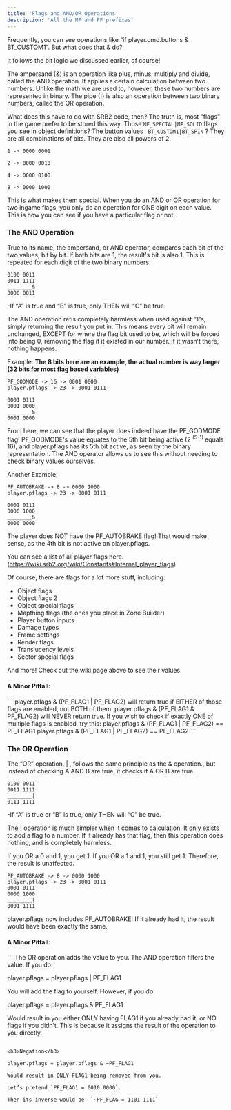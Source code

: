 ```yaml
---
title: 'Flags and AND/OR Operations'
description: 'All the MF and PF prefixes'
---
```


Frequently, you can see operations like “if player.cmd.buttons & BT_CUSTOM1”. But what does that & do? 

It follows the bit logic we discussed earlier, of course! 

The ampersand (&) is an operation like plus, minus, multiply and divide, called the AND operation. It applies a certain calculation between two numbers. Unlike the math we are used to, however, these two numbers are represented in binary. The pipe (|) is also an operation between two binary numbers, called the OR operation.

What does this have to do with SRB2 code, then? The truth is, most "flags" in the game prefer to be stored this way. Those `MF_SPECIAL|MF_SOLID` flags you see in object definitions? The button values ` BT_CUSTOM1|BT_SPIN` ? They are all combinations of bits. They are also all powers of 2.

`1 -> 0000 0001`

`2 -> 0000 0010`

`4 -> 0000 0100`

`8 -> 0000 1000`

This is what makes them special. When you do an AND or OR operation for two ingame flags, you only do an operation for ONE digit on each value. This is how you can see if you have a particular flag or not.


<h3>The AND Operation</h3>

True to its name, the ampersand, or AND operator, compares each bit of the two values, bit by bit. If both bits are 1, the result's bit is also 1. This is repeated for each digit of the two binary numbers.

```
0100 0011
0011 1111
________&
0000 0011
``` 

-If “A” is true and “B” is true, only THEN will “C” be true.

The AND operation retis completely harmless when used against “1”s, simply returning the result you put in. This means every bit will remain unchanged, EXCEPT for where the flag bit used to be, which will be forced into being 0, removing the flag if it existed in our number. If it wasn’t there, nothing happens. 

Example:
**The 8 bits here are an example, the actual number is way larger (32 bits for most flag based variables)**

```
PF_GODMODE -> 16 -> 0001 0000
player.pflags -> 23 -> 0001 0111

0001 0111
0001 0000
________&
0001 0000

```

From here, we can see that the player does indeed have the PF_GODMODE flag! PF_GODMODE's value equates to the 5th bit being active (2 <sup>(5-1) </sup> equals 16), and player.pflags has its 5th bit active, as seen by the binary representation. The AND operator allows us to see this without needing to check binary values ourselves.

Another Example:
```
PF_AUTOBRAKE -> 8 -> 0000 1000
player.pflags -> 23 -> 0001 0111

0001 0111
0000 1000
________&
0000 0000
```

The player does NOT have the PF_AUTOBRAKE flag! That would make sense, as the 4th bit is not active on player.pflags. 

You can see a list of all player flags here. 
(https://wiki.srb2.org/wiki/Constants#Internal_player_flags)


Of course, there are flags for a lot more stuff, including:

- Object flags
- Object flags 2
- Object special flags
- Mapthing flags (the ones you place in Zone Builder)
- Player button inputs
- Damage types
- Frame settings
- Render flags
- Translucency levels
- Sector special flags

And more! Check out the wiki page above to see their values.

<h4>A Minor Pitfall:</h4>
```
player.pflags & (PF_FLAG1 | PF_FLAG2) will return true if EITHER of those flags are enabled, not BOTH of them.
player.pflags & (PF_FLAG1 & PF_FLAG2) will NEVER return true.
If you wish to check if exactly ONE of multiple flags is enabled, try this:
player.pflags & (PF_FLAG1 | PF_FLAG2) == PF_FLAG1
player.pflags & (PF_FLAG1 | PF_FLAG2) == PF_FLAG2
```

<h3>The OR Operation</h3>

The “OR” operation, | , follows the same principle as the & operation., but instead of checking A AND B are true, it checks if A OR B are true.

``` 
0100 0011
0011 1111
________|
0111 1111
``` 

-If “A” is true or “B” is true, only THEN will “C” be true.

The | operation is much simpler when it comes to calculation. It only exists to add a flag to a number. If it already has that flag, then this operation does nothing, and is completely harmless.

If you OR a 0 and 1, you get 1. If you OR a 1 and 1, you still get 1. Therefore, the result is unaffected.

```
PF_AUTOBRAKE -> 8 -> 0000 1000
player.pflags -> 23 -> 0001 0111
0001 0111
0000 1000
________|
0001 1111
```
player.pflags now includes PF_AUTOBRAKE! If it already had it, the result would have been exactly the same.


<h4>A Minor Pitfall:</h4>
```
The OR operation adds the value to you. The AND operation filters the value. If you do:

player.pflags = player.pflags | PF_FLAG1

You will add the flag to yourself. However, if you do:

player.pflags = player.pflags & PF_FLAG1

Would result in you either ONLY having FLAG1 if you already had it, or NO flags if you didn’t.
This is because it assigns the result of the operation to you directly.
```

<h3>Negation</h3>

player.pflags = player.pflags & ~PF_FLAG1

Would result in ONLY FLAG1 being removed from you.

Let’s pretend `PF_FLAG1 = 0010 0000`.

Then its inverse would be  `~PF_FLAG = 1101 1111`

